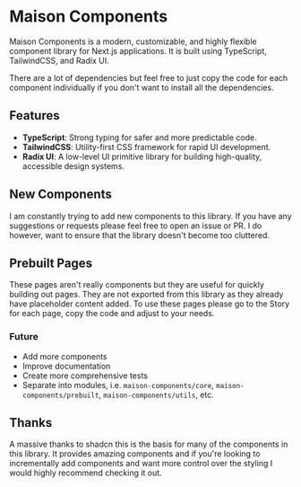 
<Meta title="Information/Introduction" />

# Maison Components

Maison Components is a modern, customizable, and highly flexible component library for Next.js applications. It is built using TypeScript, TailwindCSS, and Radix UI.

There are a lot of dependencies but feel free to just copy the code for each component individually if you don't want to install all the dependencies.

## Features

- **TypeScript**: Strong typing for safer and more predictable code.
- **TailwindCSS**: Utility-first CSS framework for rapid UI development.
- **Radix UI**: A low-level UI primitive library for building high-quality, accessible design systems.

## New Components

I am constantly trying to add new components to this library. If you have any suggestions or requests please feel free to open an issue or PR. I do however, want to ensure that the library doesn't become too cluttered.

## Prebuilt Pages

These pages aren't really components but they are useful for quickly building out pages. They are not exported from this library as they already have placeholder content added. To use these pages please go to the Story for each page, copy the code and adjust to your needs.

### Future

- Add more components
- Improve documentation
- Create more comprehensive tests
- Separate into modules, i.e. `maison-components/core`, `maison-components/prebuilt`, `maison-components/utils`, etc.

## Thanks

A massive thanks to shadcn this is the basis for many of the components in this library. It provides amazing components and if you're looking to incrementally add components and want more control over the styling I would highly recommend checking it out.
